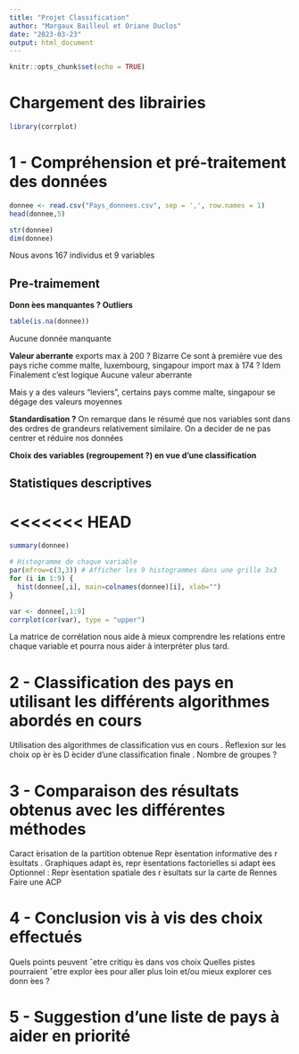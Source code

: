 ```yaml
---
title: "Projet Classification"
author: "Margaux Bailleul et Oriane Duclos"
date: "2023-03-23"
output: html_document
---
```


```r
knitr::opts_chunk$set(echo = TRUE)
```

# Chargement des librairies

```r
library(corrplot)
```

# 1 - Compréhension et pré-traitement des données

```r
donnee <- read.csv("Pays_donnees.csv", sep = ',', row.names = 1)
head(donnee,5)
```

```r
str(donnee)
dim(donnee)
```

Nous avons 167 individus et 9 variables

## Pre-traimement 
**Donn ́ees manquantes ? Outliers **
```r
table(is.na(donnee))
```
Aucune donnée manquante 

**Valeur aberrante**
exports max à 200 ? Bizarre 
Ce sont à première vue des pays riche comme malte, luxembourg, singapour
import max à 174 ? Idem
Finalement c'est logique 
Aucune valeur aberrante 


Mais y a des valeurs "leviers", certains pays comme malte, singapour se dégage des valeurs moyennes 

**Standardisation ?**
On remarque dans le résumé que nos variables sont dans des ordres de grandeurs relativement similaire. 
On a decider de ne pas centrer et réduire nos données 

**Choix des variables (regroupement ?) en vue d’une classification**

## Statistiques descriptives 

<<<<<<< HEAD
=======
```r
summary(donnee)
```

```r
# Histogramme de chaque variable
par(mfrow=c(3,3)) # Afficher les 9 histogrammes dans une grille 3x3
for (i in 1:9) {
  hist(donnee[,i], main=colnames(donnee)[i], xlab="")
}
```

```r
var <- donnee[,1:9]
corrplot(cor(var), type = "upper")
```

La matrice de corrélation nous aide à mieux comprendre les relations entre chaque variable et pourra nous aider à interpréter plus tard. 

# 2 - Classification des pays en utilisant les différents algorithmes abordés en cours

Utilisation des algorithmes de classification vus en cours
. Ŕeflexion sur les choix op ́er ́es
D ́ecider d’une classification finale
. Nombre de groupes ?

# 3 - Comparaison des résultats obtenus avec les différentes méthodes

Caract ́erisation de la partition obtenue
Repr ́esentation informative des r ́esultats
. Graphiques adapt ́es, repr ́esentations factorielles si adapt ́ees
Optionnel : Repr ́esentation spatiale des r ́esultats sur la carte de
Rennes
Faire une ACP

# 4 - Conclusion vis à vis des choix effectués

Quels points peuvent ˆetre critiqu ́es dans vos choix
Quelles pistes pourraient ˆetre explor ́ees pour aller plus loin et/ou
mieux explorer ces donn ́ees ?

# 5 - Suggestion d'une liste de pays à aider en priorité





